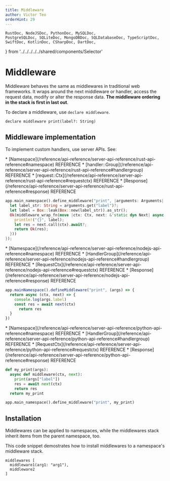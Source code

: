 ```yaml
---
title: Middleware
author: Victor Teo
orderHint: 29
---
```


    RustDoc, NodeJSDoc, PythonDoc, MySQLDoc,
    PostgreSQLDoc, SQLiteDoc, MongoDBDoc, SQLDatabaseDoc, TypeScriptDoc,
    SwiftDoc, KotlinDoc, CSharpDoc, DartDoc,
} from '../../../../../shared/components/Selector'

# Middleware

Middleware behaves the same as middlewares in traditional web frameworks. It 
wraps around the next middleware or handler, access the request data, modify
 or alter the response data. **The middleware ordering in the stack is first in 
 last out**.

To declare a middleware, use `declare middleware`.

```teo
declare middleware print(label?: String)
```

## Middleware implementation

To implement custom handlers, use server APIs. See:

<RustDoc>
* [Namespace](/reference/api-reference/server-api-reference/rust-api-reference#namespace)
<span className="concept">REFERENCE</span>
* [handler::Group](/reference/api-reference/server-api-reference/rust-api-reference#handlergroup)
<span className="concept">REFERENCE</span>
* [request::Ctx](/reference/api-reference/server-api-reference/rust-api-reference#requestctx)
<span className="concept">REFERENCE</span>
* [Response](/reference/api-reference/server-api-reference/rust-api-reference#response)
<span className="concept">REFERENCE</span>

```rust showLineNumbers
app.main_namespace().define_middleware("print", |arguments: Arguments| async move {
  let label_str: String = arguments.get("label")?;
  let label = Box::leak(Box::new(label_str)).as_str();
  Ok(middleware_wrap_fn(move |ctx: Ctx, next: &'static dyn Next| async move {
    println!("{}", label);
    let res = next.call(ctx).await?;
    return Ok(res);
  }))
});
```
</RustDoc>
<NodeJSDoc>
* [Namespace](/reference/api-reference/server-api-reference/nodejs-api-reference#namespace)
<span className="concept">REFERENCE</span>
* [HandlerGroup](/reference/api-reference/server-api-reference/nodejs-api-reference#handlergroup)
<span className="concept">REFERENCE</span>
* [RequestCtx](/reference/api-reference/server-api-reference/nodejs-api-reference#requestctx)
<span className="concept">REFERENCE</span>
* [Response](/reference/api-reference/server-api-reference/nodejs-api-reference#response)
<span className="concept">REFERENCE</span>

```ts showLineNumbers
app.mainNamespace().defineMiddleware("print", (args) => {
  return async (ctx, next) => {
    console.log(args.label)
    const res = await next(ctx)
      return res
  }
})
```
</NodeJSDoc>
<PythonDoc>
* [Namespace](/reference/api-reference/server-api-reference/python-api-reference#namespace)
<span className="concept">REFERENCE</span>
* [HandlerGroup](/reference/api-reference/server-api-reference/python-api-reference#handlergroup)
<span className="concept">REFERENCE</span>
* [RequestCtx](/reference/api-reference/server-api-reference/python-api-reference#requestctx)
<span className="concept">REFERENCE</span>
* [Response](/reference/api-reference/server-api-reference/python-api-reference#response)
<span className="concept">REFERENCE</span>

```python showLineNumbers
def my_print(args):
  async def middleware(ctx, next):
    print(args["label"])
    res = await next(ctx)
    return res
  return my_print

app.main_namespace().define_middleware("print", my_print)
```
</PythonDoc>

## Installation

Middlewares can be applied to namespaces, while the middlewares stack inherit
items from the parent namespace, too.

This code snippet demostrates how to install middlewares to a namespace's 
middleware stack.

```teo
middlewares [
  middleware1(arg1: "arg1"), 
  middleware2
]
```

<PrevNext />
